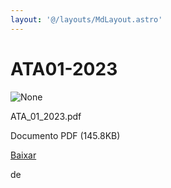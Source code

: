 ```yaml
---
layout: '@/layouts/MdLayout.astro'
---
```






ATA01-2023
==========










<Image src="https://arapiraca.ufal.br/graduacao/ciencia-da-computacao/documentos/atas-do-colegiado-e-nde/colegiado/2023/ata_01_2023.pdf/%2b%2bplone%2b%2bufalprofile/imgs/file-icon.png" alt="None" inferSize />

 ATA\_01\_2023.pdf  

 Documento PDF
 (145.8KB)
 

[Baixar](%40%40download/file/ATA_01_2023.pdf)























 de 












